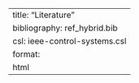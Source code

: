 ---
title: "Literature"
bibliography: ref_hybrid.bib
csl: ieee-control-systems.csl
format:
    html     
---